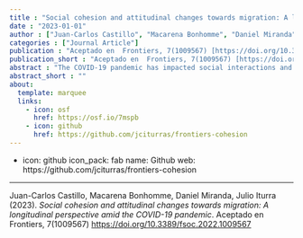 ```yaml
---
title : "Social cohesion and attitudinal changes towards migration: A longitudinal perspective amid the COVID-19 pandemic"
date : "2023-01-01"
author : ["Juan-Carlos Castillo", "Macarena Bonhomme", "Daniel Miranda", "Julio Iturra"]
categories : ["Journal Article"]
publication : "Aceptado en  Frontiers, 7(1009567) [https://doi.org/10.3389/fsoc.2022.1009567](https://doi.org/10.3389/fsoc.2022.1009567)"
publication_short : "Aceptado en  Frontiers, 7(1009567) [https://doi.org/10.3389/fsoc.2022.1009567](https://doi.org/10.3389/fsoc.2022.1009567)"
abstract : "The COVID-19 pandemic has impacted social interactions and coexistence around the globe in dimensions that go far beyond health issues. In the case of the Global South, the pandemic has developed along with growing migratory flows, generating actual and potential threats to social cohesion. In effect, migrants have historically served as ‘scapegoats’ for unexpected crises as a way to control and manage diversity. Chile is nowadays one of the main destination focus for migration in the Latin American region, where recently certain COVID-19 outbreaks in migrant housing have intensified discrimination. In such a context, there is a need for understanding how the pandemic has potentially changed the way local nationals perceive migrant neighbors in terms of a threat to national identity, labor market participation and conviviality. Drawing on the national social cohesion panel survey study ELSOC (2016-2021, N= 2927) the main aim of this paper is to analyze the changes in attitudes towards migrants over the last years and their relation with individual status and territorial factors. The results indicate that Chileans perceive Latin American and Caribbean migrants more negatively after the pandemic, particularly those respondents with lower educational levels and who live in increasingly multicultural neighborhoods with higher rates of migrant residents"
abstract_short : ""
about:
  template: marquee
  links:
    - icon: osf
      href: https://osf.io/7mspb
    - icon: github
      href: https://github.com/jciturras/frontiers-cohesion
---
```

- icon: github
  icon_pack: fab
  name: Github
  web: https://github.com/jciturras/frontiers-cohesion

---


::: {.callout-note title="How to cite this work"}

Juan-Carlos Castillo, Macarena Bonhomme, Daniel Miranda, Julio Iturra (2023). *Social cohesion and attitudinal changes towards migration: A longitudinal perspective amid the COVID-19 pandemic*. Aceptado en  Frontiers, 7(1009567) [https://doi.org/10.3389/fsoc.2022.1009567](https://doi.org/10.3389/fsoc.2022.1009567)

:::

